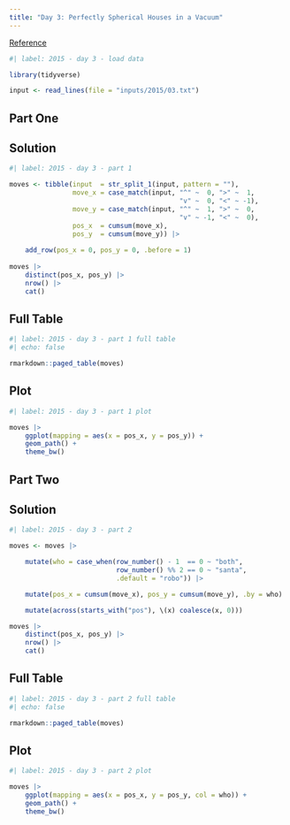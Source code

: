 ```yaml
---
title: "Day 3: Perfectly Spherical Houses in a Vacuum"
---
```


[Reference](https://adventofcode.com/2015/day/3)

```r
#| label: 2015 - day 3 - load data

library(tidyverse)

input <- read_lines(file = "inputs/2015/03.txt")
```

## Part One

::: {.panel-tabset}

## Solution

```r
#| label: 2015 - day 3 - part 1

moves <- tibble(input  = str_split_1(input, pattern = ""),
                move_x = case_match(input, "^" ~  0, ">" ~  1,
                                           "v" ~  0, "<" ~ -1),
                move_y = case_match(input, "^" ~  1, ">" ~  0,
                                           "v" ~ -1, "<" ~  0),
                pos_x  = cumsum(move_x),
                pos_y  = cumsum(move_y)) |> 
    
    add_row(pos_x = 0, pos_y = 0, .before = 1)
    
moves |> 
    distinct(pos_x, pos_y) |> 
    nrow() |>
    cat()
```

## Full Table

```r
#| label: 2015 - day 3 - part 1 full table
#| echo: false

rmarkdown::paged_table(moves)
```

## Plot

```r
#| label: 2015 - day 3 - part 1 plot

moves |> 
    ggplot(mapping = aes(x = pos_x, y = pos_y)) +
    geom_path() +
    theme_bw()
```

:::

## Part Two

::: {.panel-tabset}

## Solution

```r
#| label: 2015 - day 3 - part 2

moves <- moves |> 

    mutate(who = case_when(row_number() - 1  == 0 ~ "both",
                           row_number() %% 2 == 0 ~ "santa",
                           .default = "robo")) |> 

    mutate(pos_x = cumsum(move_x), pos_y = cumsum(move_y), .by = who) |> 

    mutate(across(starts_with("pos"), \(x) coalesce(x, 0)))

moves |>
    distinct(pos_x, pos_y) |>
    nrow() |>
    cat()
```

## Full Table

```r
#| label: 2015 - day 3 - part 2 full table
#| echo: false

rmarkdown::paged_table(moves)
```

## Plot

```r
#| label: 2015 - day 3 - part 2 plot

moves |> 
    ggplot(mapping = aes(x = pos_x, y = pos_y, col = who)) +
    geom_path() +
    theme_bw()
```

:::
